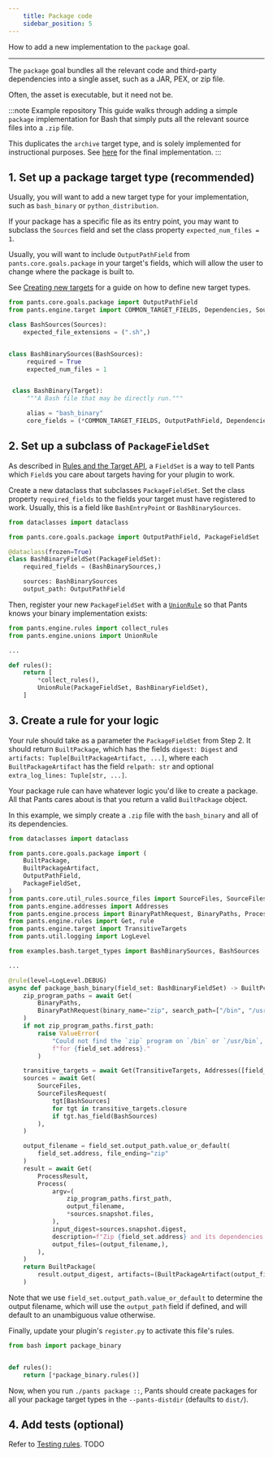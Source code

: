 ```yaml
---
    title: Package code
    sidebar_position: 5
---
```


How to add a new implementation to the `package` goal.

---

The `package` goal bundles all the relevant code and third-party dependencies into a single asset, such as a JAR, PEX, or zip file.

Often, the asset is executable, but it need not be.

:::note Example repository
This guide walks through adding a simple `package` implementation for Bash that simply puts all the relevant source files into a `.zip` file.

This duplicates the `archive` target type, and is solely implemented for instructional purposes. See [here](https://github.com/pantsbuild/example-plugin/blob/main/pants-plugins/examples/bash/package_binary.py) for the final implementation.
:::

## 1. Set up a package target type (recommended)

Usually, you will want to add a new target type for your implementation, such as `bash_binary` or `python_distribution`.

If your package has a specific file as its entry point, you may want to subclass the `Sources` field and set the class property `expected_num_files = 1`.

Usually, you will want to include `OutputPathField` from `pants.core.goals.package` in your target's fields, which will allow the user to change where the package is built to.

See [Creating new targets](../the-target-api/creating-new-targets.mdx) for a guide on how to define new target types.

```python
from pants.core.goals.package import OutputPathField
from pants.engine.target import COMMON_TARGET_FIELDS, Dependencies, Sources, Target

class BashSources(Sources):
    expected_file_extensions = (".sh",)


class BashBinarySources(BashSources):
     required = True
     expected_num_files = 1


 class BashBinary(Target):
     """A Bash file that may be directly run."""

     alias = "bash_binary"
     core_fields = (*COMMON_TARGET_FIELDS, OutputPathField, Dependencies, BashBinarySources)
```

## 2. Set up a subclass of `PackageFieldSet`

As described in [Rules and the Target API](../the-rules-api/rules-and-the-target-api.mdx), a `FieldSet` is a way to tell Pants which `Field`s you care about targets having for your plugin to work.

Create a new dataclass that subclasses `PackageFieldSet`. Set the class property `required_fields` to the fields your target must have registered to work. Usually, this is a field like `BashEntryPoint` or `BashBinarySources`.

```python
from dataclasses import dataclass

from pants.core.goals.package import OutputPathField, PackageFieldSet

@dataclass(frozen=True)
class BashBinaryFieldSet(PackageFieldSet):
    required_fields = (BashBinarySources,)

    sources: BashBinarySources
    output_path: OutputPathField
```

Then, register your new `PackageFieldSet` with a [`UnionRule`](../the-rules-api/union-rules-advanced.mdx) so that Pants knows your binary implementation exists:

```python
from pants.engine.rules import collect_rules
from pants.engine.unions import UnionRule

...

def rules():
    return [
      	*collect_rules(),
        UnionRule(PackageFieldSet, BashBinaryFieldSet),
    ]
```

## 3. Create a rule for your logic

Your rule should take as a parameter the `PackageFieldSet` from Step 2. It should return `BuiltPackage`, which has the fields `digest: Digest` and `artifacts: Tuple[BuiltPackageArtifact, ...]`, where each `BuiltPackageArtifact` has the field `relpath: str` and optional `extra_log_lines: Tuple[str, ...]`.

Your package rule can have whatever logic you'd like to create a package. All that Pants cares about is that you return a valid `BuiltPackage` object.

In this example, we simply create a `.zip` file with the `bash_binary` and all of its dependencies.

```python
from dataclasses import dataclass

from pants.core.goals.package import (
    BuiltPackage,
    BuiltPackageArtifact,
    OutputPathField,
    PackageFieldSet,
)
from pants.core.util_rules.source_files import SourceFiles, SourceFilesRequest
from pants.engine.addresses import Addresses
from pants.engine.process import BinaryPathRequest, BinaryPaths, Process, ProcessResult
from pants.engine.rules import Get, rule
from pants.engine.target import TransitiveTargets
from pants.util.logging import LogLevel

from examples.bash.target_types import BashBinarySources, BashSources

...

@rule(level=LogLevel.DEBUG)
async def package_bash_binary(field_set: BashBinaryFieldSet) -> BuiltPckage:
    zip_program_paths = await Get(
        BinaryPaths,
        BinaryPathRequest(binary_name="zip", search_path=["/bin", "/usr/bin"]),
    )
    if not zip_program_paths.first_path:
        raise ValueError(
            "Could not find the `zip` program on `/bin` or `/usr/bin`, so cannot create a package "
            f"for {field_set.address}."
        )

    transitive_targets = await Get(TransitiveTargets, Addresses([field_set.address]))
    sources = await Get(
        SourceFiles,
        SourceFilesRequest(
            tgt[BashSources]
            for tgt in transitive_targets.closure
            if tgt.has_field(BashSources)
        ),
    )

    output_filename = field_set.output_path.value_or_default(
        field_set.address, file_ending="zip"
    )
    result = await Get(
        ProcessResult,
        Process(
            argv=(
                zip_program_paths.first_path,
                output_filename,
                *sources.snapshot.files,
            ),
            input_digest=sources.snapshot.digest,
            description=f"Zip {field_set.address} and its dependencies.",
            output_files=(output_filename,),
        ),
    )
    return BuiltPackage(
        result.output_digest, artifacts=(BuiltPackageArtifact(output_filename),)
    )

```

Note that we use `field_set.output_path.value_or_default` to determine the output filename, which will use the `output_path` field if defined, and will default to an unambiguous value otherwise.

Finally, update your plugin's `register.py` to activate this file's rules.

```python title="pants-plugins/bash/register.py"
from bash import package_binary


def rules():
    return [*package_binary.rules()]
```

Now, when you run `./pants package ::`, Pants should create packages for all your package target types in the `--pants-distdir` (defaults to `dist/`).

## 4. Add tests (optional)

Refer to [Testing rules](../the-rules-api/testing-plugins.mdx). TODO
